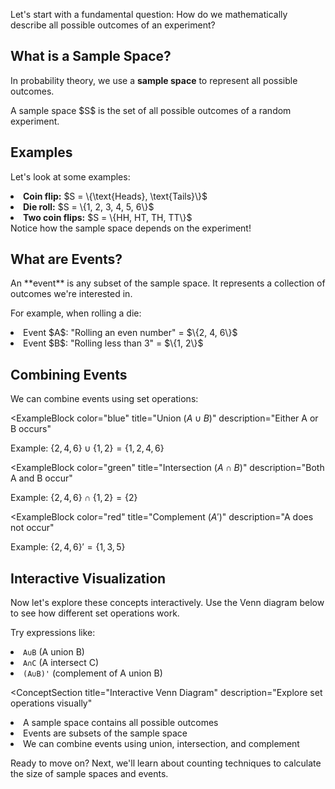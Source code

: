 
<ProgressiveContent>

<PageHeader 
  title="Sample Spaces and Events"
  subtitle="Chapter 1, Section 1"
/>

Let's start with a fundamental question: How do we mathematically describe all possible outcomes of an experiment?

<SectionBreak />

## What is a Sample Space?

In probability theory, we use a **sample space** to represent all possible outcomes.

<Definition term="Sample Space">
  A sample space $S$ is the set of all possible outcomes of a random experiment.
</Definition>

<SectionBreak />

## Examples

Let's look at some examples:

<BulletList color="blue">
  <li><strong>Coin flip:</strong> $S = \{\text{Heads}, \text{Tails}\}$</li>
  <li><strong>Die roll:</strong> $S = \{1, 2, 3, 4, 5, 6\}$</li>
  <li><strong>Two coin flips:</strong> $S = \{HH, HT, TH, TT\}$</li>
</BulletList>

<Alert type="info">
  Notice how the sample space depends on the experiment!
</Alert>

<SectionBreak />

## What are Events?

<Concept title="Events" icon="🎯">
  An **event** is any subset of the sample space. It represents a collection of outcomes we're interested in.
</Concept>

For example, when rolling a die:

<BulletList color="purple">
  <li>Event $A$: "Rolling an even number" = $\{2, 4, 6\}$</li>
  <li>Event $B$: "Rolling less than 3" = $\{1, 2\}$</li>
</BulletList>

<SectionBreak />

## Combining Events

We can combine events using set operations:

<ExampleBlock 
  color="blue"
  title="Union ($A \cup B$)"
  description="Either A or B occurs"
>
  Example: $\{2, 4, 6\} \cup \{1, 2\} = \{1, 2, 4, 6\}$
</ExampleBlock>

<ExampleBlock 
  color="green"
  title="Intersection ($A \cap B$)"
  description="Both A and B occur"
>
  Example: $\{2, 4, 6\} \cap \{1, 2\} = \{2\}$
</ExampleBlock>

<ExampleBlock 
  color="red"
  title="Complement ($A'$)"
  description="A does not occur"
>
  Example: $\{2, 4, 6\}' = \{1, 3, 5\}$
</ExampleBlock>

<SectionBreak />

## Interactive Visualization

Now let's explore these concepts interactively. Use the Venn diagram below to see how different set operations work.

Try expressions like:

<BulletList color="green" icon="arrow">
  <li><code className="bg-neutral-800 px-2 py-1 rounded">A∪B</code> (A union B)</li>
  <li><code className="bg-neutral-800 px-2 py-1 rounded">A∩C</code> (A intersect C)</li>
  <li><code className="bg-neutral-800 px-2 py-1 rounded">(A∪B)'</code> (complement of A union B)</li>
</BulletList>

<ConceptSection
  title="Interactive Venn Diagram"
  description="Explore set operations visually"
>
  <SampleSpacesEvents />
</ConceptSection>

<SectionBreak />

<KeyTakeaways>
  <li>A sample space contains all possible outcomes</li>
  <li>Events are subsets of the sample space</li>
  <li>We can combine events using union, intersection, and complement</li>
</KeyTakeaways>

Ready to move on? Next, we'll learn about counting techniques to calculate the size of sample spaces and events.

</ProgressiveContent>
